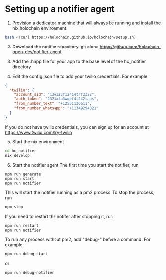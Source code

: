 
<Meta title="Notifier agent" />

# Setting up a notifier agent

1. Provision a dedicated machine that will always be running and install the nix holochain environment.
```bash
bash <(curl https://holochain.github.io/holochain/setup.sh)
```

2. Download the notifier repository.
git clone https://github.com/holochain-open-dev/notifier-agent

3. Add the .happ file for your app to the base level of the hc_notifier directory

4. Edit the config.json file to add your twilio credentials. For example:
```json
{
  "twilio": {
    "account_sid": "12e123f12414trf2322",
    "auth_token": "2323afa3wqef4t242taas",
    "from_number_text": "+12551136611",
    "from_number_whatsapp": "+11349294821"
  }
}
```

If you do not have twilio credentials, you can sign up for an account at https://www.twilio.com/try-twilio

5. Start the nix environment
```bash
cd hc_notifier
nix develop
```

6. Start the notifier agent
The first time you start the notifier, run
```bash
npm run generate
npm run start
npm run notifier
```

This will start the notifier running as a pm2 process.
To stop the process, run 

```bash
npm stop
```

If you need to restart the notifer after stopping it, run
```bash
npm run restart
npm run notifier
```

To run any process without pm2, add "debug-" before a command. For example:
```bash
npm run debug-start
```
or
```bash
npm run debug-notifier
```